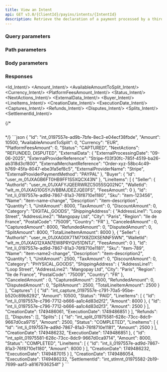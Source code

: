 ```yaml
---
title: View an Intent
api: GET v3.0/{ClientId}/payins/intents/{IntentId}
description: Retrieve the declaration of a payment processed by a third-party PSP
---
```




### Query parameters



### Path parameters

### Body parameters



### Responses

<AccordionGroup>
<Accordion title="200 - Response parameters">

<Id_Intent/>
<Amount_Intent/>
<AvailableAmountToSplit_Intent/>
<Currency_Intent/>
<PlatformFeesAmount_Intent/>
<Status_Intent/>
<NextActions_Intent/>
<ExternalData_Intent/>
<Buyer_Intent/>
<LineItems_Intent/>
<CreationDate_Intent/>
<ExecutionDate_Intent/>
<Captures_Intent/>
<Refunds_Intent/>
<Disputes_Intent/>
<Splits_Intent/>
<SettlementId_Intent/>

</Accordion>
</AccordionGroup>

{/* <AccordionGroup>
<Accordion title="400 - ">
```json

```
</Accordion>
</AccordionGroup> */}

<ResponseExample>
```json
{
    "Id": "int_0197557e-ad9b-7bfe-8ec3-e04ecf38fbde",
    "Amount": 10500,
    "AvailableAmountToSplit": 0,
    "Currency": "EUR",
    "PlatformFeesAmount": 0,
    "Status": "CAPTURED",
    "NextActions": "REFUNDED, DISPUTED",
    "ExternalData": {
        "ExternalProcessingDate": "09-06-2025",
        "ExternalProviderReference": "Stripe-f03f30fc-785f-4519-ba26-ab318d3cf800",
        "ExternalMerchantReference": "Order-xyz-58bc4c49-b769-45fa-8047-ebe3fa5ef8c5",
        "ExternalProviderName": "Stripe",
        "ExternalProviderPaymentMethod": "PAYPAL"
    },
    "Buyer": {
        "Id": "user_m_01JXAGB6FT0HB9FF1S5XQCX43N"
    },
    "LineItems": [
        {
            "Seller": {
                "AuthorId": "user_m_01JXAFYJQEERWRZC5055SQ02NC",
                "WalletId": "wlt_m_01JXAG10G5YJVBBMJDEZJQE0FS",
                "FeesAmount": 0
            },
            "Id": "int_li_0197557e-ad9d-7867-81a3-76f8710e1180",
            "Sku": "item-123456",
            "Name": "item-name-change",
            "Description": "item-description",
            "Quantity": 1,
            "UnitAmount": 8000,
            "TaxAmount": 0,
            "DiscountAmount": 0,
            "Category": "DIGITAL_GOODS",
            "ShippingAddress": {
                "AddressLine1": "Loop Street",
                "AddressLine2": "Mangopay Ltd",
                "City": "Paris",
                "Region": "Ile de France",
                "PostalCode": "75009",
                "Country": "FR"
            },
            "CanceledAmount" : 0,
            "CapturedAmount": 8000,
            "RefundedAmount": 0,
            "DisputedAmount": 0,
            "SplitAmount": 8000,
            "TotalLineItemAmount": 8000
        },
        {
            "Seller": {
                "AuthorId": "user_m_01JXAG0X7TM71X8ZDXSENNF5WN",
                "WalletId": "wlt_m_01JXAG12XAN7EW8PRYQV51DNTJ",
                "FeesAmount": 0
            },
            "Id": "int_li_0197557e-ad9d-7867-81a3-76f8710e1181",
            "Sku": "item-789",
            "Name": "item-name2-change",
            "Description": "item-description2",
            "Quantity": 1,
            "UnitAmount": 2500,
            "TaxAmount": 0,
            "DiscountAmount": 0,
            "Category": "PHYSICAL_GOODS",
            "ShippingAddress": {
                "AddressLine1": "Loop Street",
                "AddressLine2": "Mangopay Ltd",
                "City": "Paris",
                "Region": "Ile de France",
                "PostalCode": "75009",
                "Country": "FR"
            },
            "CanceledAmount" : 0,
            "CapturedAmount": 2500,
            "RefundedAmount": 0,
            "DisputedAmount": 0,
            "SplitAmount": 2500,
            "TotalLineItemAmount": 2500
        }
    ],
    "Captures": [
        {
            "Id": "int_capture_0197557e-c791-70a5-95be-b520c89b8292",
            "Amount": 10500,
            "Status": "PAID",
            "LineItems": [
                {
                    "Id": "int_li_0197557e-c796-7712-b666-aa1c4d83d2f2",
                    "Amount": 8000
                },
                {
                    "Id": "int_li_0197557e-c796-7712-b666-aa1c4d83d2f3",
                    "Amount": 2500
                }
            ],
            "CreationDate": 1749486061,
            "ExecutionDate": 1749486851
        }
    ],
    "Refunds": [],
    "Disputes": [],
    "Splits": [
        {
            "Id": "int_split_01975581-628c-73cc-8dc9-9667d0ca9715",
            "Amount": 2500,
            "Status": "COMPLETED",
            "LineItems": [
                {
                    "Id": "int_li_0197557e-ad9d-7867-81a3-76f8710e1181",
                    "Amount": 2500
                }
            ],
            "CreationDate": 1749486232,
            "ExecutionDate": 1749486851
        },
        {
            "Id": "int_split_01975581-628c-73cc-8dc9-9667d0ca9714",
            "Amount": 8000,
            "Status": "COMPLETED",
            "LineItems": [
                {
                    "Id": "int_li_0197557e-ad9d-7867-81a3-76f8710e1180",
                    "Amount": 8000
                }
            ],
            "CreationDate": 1749486232,
            "ExecutionDate": 1749487015
        }
    ],
    "CreationDate": 1749486054,
    "ExecutionDate": 1749486232,
    "SettlementId": "int_stlmnt_01975582-2b19-7699-aaf3-a8167936254f"
}
```
</ResponseExample>

<RequestExample>
<RestGetNoBody/>
</RequestExample>